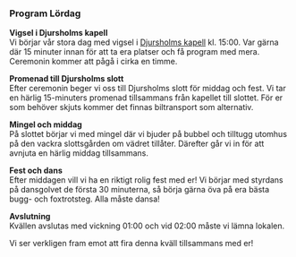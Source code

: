 ### Program Lördag

**Vigsel i Djursholms kapell**<br/>
Vi börjar vår stora dag med vigsel i [Djursholms kapell](https://www.google.se/maps/place/Djursholms+kapell/@59.394387,18.0867182,16z/data=!3m1!4b1!4m6!3m5!1s0x465f9ced15555555:0x45fd26ad6a7715eb!8m2!3d59.394387!4d18.0892931!16s%2Fg%2F11dyldfn2?hl=sv&entry=ttu) kl. 15:00. Var gärna där 15 minuter innan för att ta era platser och få program med mera. Ceremonin kommer att pågå i cirka en timme.

**Promenad till Djursholms slott**<br/>
Efter ceremonin beger vi oss till Djursholms slott för middag och fest. Vi tar en härlig 15-minuters promenad tillsammans från kapellet till slottet. För er som behöver skjuts kommer det finnas biltransport som alternativ.

**Mingel och middag**<br/>
På slottet börjar vi med mingel där vi bjuder på bubbel och tilltugg utomhus på den vackra slottsgården om vädret tillåter. Därefter går vi in för att avnjuta en härlig middag tillsammans.

**Fest och dans**<br/>
Efter middagen vill vi ha en riktigt rolig fest med er! Vi börjar med styrdans på dansgolvet de första 30 minuterna, så börja gärna öva på era bästa bugg- och foxtrotsteg. Alla måste dansa!

**Avslutning**<br/>
Kvällen avslutas med vickning 01:00 och vid 02:00 måste vi lämna lokalen.

Vi ser verkligen fram emot att fira denna kväll tillsammans med er!
